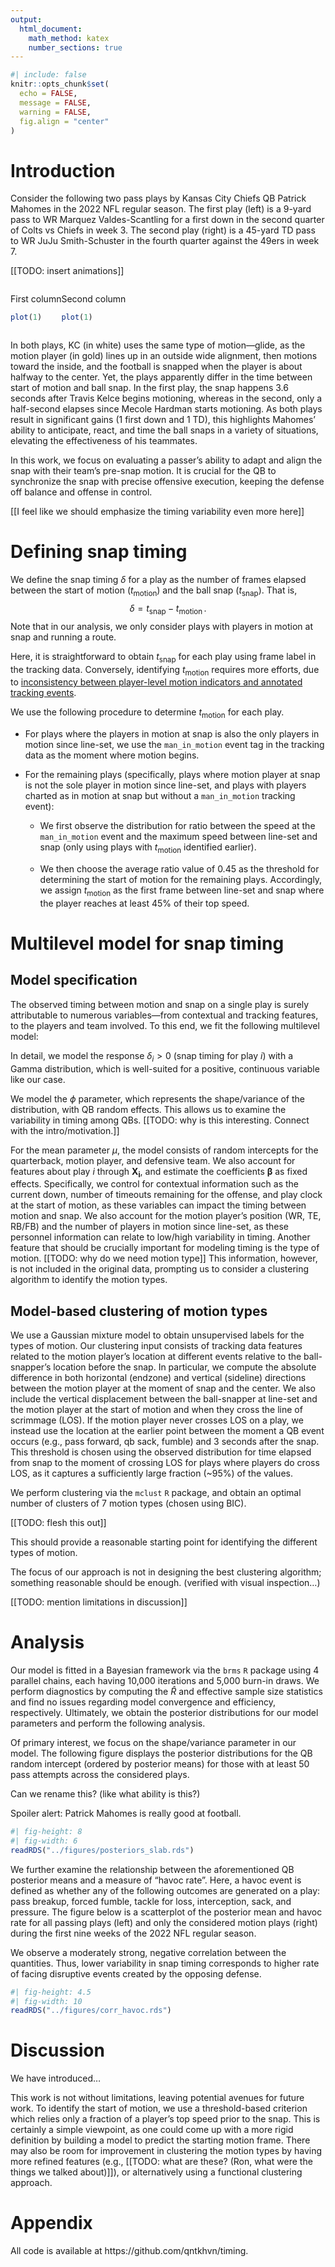 ```yaml
---
output: 
  html_document: 
    math_method: katex
    number_sections: true
---
```


```r
#| include: false
knitr::opts_chunk$set(
  echo = FALSE,
  message = FALSE,
  warning = FALSE,
  fig.align = "center"
)
```

# Introduction

Consider the following two pass plays by Kansas City Chiefs QB Patrick Mahomes in the 2022 NFL regular season.
The first play (left) is a 9-yard pass to WR Marquez Valdes-Scantling for a first down in the second quarter of Colts vs Chiefs in week 3.
The second play (right) is a 45-yard TD pass to WR JuJu Smith-Schuster in the fourth quarter against the 49ers in week 7.

[[TODO: insert animations]]

:::: {style="display: flex;"}

::: {}
First column

```r
plot(1)
```
:::

::: {}
Second column

```r
plot(1)
```
:::

::::

In both plays, KC (in white) uses the same type of motion---glide, as the motion player (in gold) lines up in an outside wide alignment, then motions toward the inside, and the football is snapped when the player is about halfway to the center.
Yet, the plays apparently differ in the time between start of motion and ball snap.
In the first play, the snap happens 3.6 seconds after Travis Kelce begins motioning, whereas in the second, only a half-second elapses since Mecole Hardman starts motioning.
As both plays result in significant gains (1 first down and 1 TD), this highlights Mahomes' ability to anticipate, react, and time the ball snaps in a variety of situations, elevating the effectiveness of his teammates.

In this work, we focus on evaluating a passer's ability to adapt and align the snap with their team's pre-snap motion.
It is crucial for the QB to synchronize the snap with precise offensive execution, keeping the defense off balance and offense in control.

[[I feel like we should emphasize the timing variability even more here]]

<!-- which can help the offense dictate the tempo of a play and exploit defensive vulnerabilities. -->

<!-- Story:  -->

<!-- higher variability = good?, give defense different looks -->

<!-- vs always the same time / low var -> figure out when snaps are gonna be -> not good? (more "predictable") -->

<!-- don't want defense to know when you're snapping -->

<!-- wanna be deceptive? -->

<!-- varying the amount of time between motion and snap -->

<!-- correlate -->

<!-- low var -> higher sack/havoc rate -> more vulnerable -->

<!-- low var: easier to predict when the snap will be -->


# Defining snap timing

We define the snap timing $\delta$ for a play as the number of frames elapsed between the start of motion $(t_{\text{motion}})$ and the ball snap $(t_{\text{snap}})$.
That is,$$\delta = t_{\text{snap}} - t_{\text{motion}}\,.$$ 
Note that in our analysis, we only consider plays with players in motion at snap and running a route.

Here, it is straightforward to obtain $t_{\text{snap}}$ for each play using frame label in the tracking data.
Conversely, identifying $t_{\text{motion}}$ requires more efforts, due to [inconsistency between player-level motion indicators and annotated tracking events](https://www.kaggle.com/competitions/nfl-big-data-bowl-2025/discussion/543709).

We use the following procedure to determine $t_{\text{motion}}$ for each play. 

*   For plays where the players in motion at snap is also the only players in motion since line-set, we use the `man_in_motion` event tag in the tracking data as the moment where motion begins.

*   For the remaining plays (specifically, plays where motion player at snap is not the sole player in motion since line-set, and plays with players charted as in motion at snap but without a `man_in_motion` tracking event):

    *   We first observe the distribution for ratio between the speed at the `man_in_motion` event and the maximum speed between line-set and snap (only using plays with $t_{\text{motion}}$ identified earlier). 

    *   We then choose the average ratio value of 0.45 as the threshold for determining the start of motion for the remaining plays. Accordingly, we assign $t_{\text{motion}}$ as the first frame between line-set and snap where the player reaches at least 45% of their top speed.


# Multilevel model for snap timing

<!-- (based on EDA) -->

## Model specification

The observed timing between motion and snap on a single play is surely attributable to numerous variables---from contextual and tracking features, to the players and team involved.
To this end, we fit the following multilevel model:

\begin{align*}
  \delta_i  &\sim \textsf{Gamma}(\mu_i, \phi_i) \\
  \log \mu_i &=\alpha_{q[i],m[i],d[i]} + \boldsymbol{\beta X_i} \\
  \log \phi_i &=\alpha_{q[i]} \\
  \alpha_q  &\sim \textsf{Normal}(\mu_{\alpha_q}, \sigma^2_{\alpha_q}) && \small{\textrm{for quarterback}} &q &= 1, \dots, Q \\
  \alpha_m  &\sim \textsf{Normal}(\mu_{\alpha_m}, \sigma^2_{\alpha_m}) && \small{\textrm{for motion player}} &m &= 1, \dots, M \\
  \alpha_d  &\sim \textsf{Normal}(\mu_{\alpha_d}, \sigma^2_{\alpha_d}) && \small{\textrm{for defensive team}} &d &= 1, \dots, D \\
\end{align*}

In detail, we model the response $\delta_i > 0$ (snap timing for play $i$) with a Gamma distribution, which is well-suited for a positive, continuous variable like our case.

We model the $\phi$ parameter, which represents the shape/variance of the distribution, with QB random effects.
This allows us to examine the variability in timing among QBs.
[[TODO: why is this interesting. Connect with the intro/motivation.]]

For the mean parameter $\mu$, the model consists of random intercepts for the quarterback, motion player, and defensive team.
We also account for features about play $i$ through $\boldsymbol{X_i}$, and estimate the coefficients $\boldsymbol \beta$ as fixed effects.
Specifically, we control for contextual information such as the current down, number of timeouts remaining for the offense, and play clock at the start of motion, as these variables can impact the timing between motion and snap.
We also account for the motion player's position (WR, TE, RB/FB) and the number of players in motion since line-set, as these personnel information can relate to low/high variability in timing.
Another feature that should be crucially important for modeling timing is the type of motion.
[[TODO: why do we need motion type]]
This information, however, is not included in the original data, prompting us to consider a clustering algorithm to identify the motion types.

## Model-based clustering of motion types

We use a Gaussian mixture model to obtain unsupervised labels for the types of motion.
Our clustering input consists of tracking data features related to the motion player's location at different events relative to the ball-snapper's location before the snap.
In particular, we compute the absolute difference in both horizontal (endzone) and vertical (sideline) directions between the motion player at the moment of snap and the center.
We also include the vertical displacement between the ball-snapper at line-set and the motion player at the start of motion and when they cross the line of scrimmage (LOS).
If the motion player never crosses LOS on a play, we instead use the location at the earlier point between the moment a QB event occurs (e.g., pass forward, qb sack, fumble) and 3 seconds after the snap.
This threshold is chosen using the observed distribution for time elapsed from snap to the moment of crossing LOS for plays where players do cross LOS, as it captures a sufficiently large fraction (~95%) of the values.

We perform clustering via the `mclust` `R` package, and obtain an optimal number of clusters of 7 motion types (chosen using BIC).

[[TODO: flesh this out]]

This should provide a reasonable starting point for identifying the different types of motion.

The focus of our approach is not in designing the best clustering algorithm; something reasonable should be enough. (verified with visual inspection...)

[[TODO: mention limitations in discussion]]

<!-- 
a finite mixture of 7 ellipsoidal multivariate Gaussian distributions with varying volume, shape, and orientation (VVV model)
Once the clusters are identified, we can the label the motion types to add more context to our cluster assignments.
-->

# Analysis

Our model is fitted in a Bayesian framework via the `brms` `R` package using 4 parallel chains, each having 10,000 iterations and 5,000 burn-in draws.
We perform diagnostics by computing the $\widehat R$ and effective sample size statistics and find no issues regarding model convergence and efficiency, respectively.
Ultimately, we obtain the posterior distributions for our model parameters and perform the following analysis.

Of primary interest, we focus on the shape/variance parameter in our model.
The following figure displays the posterior distributions for the QB random intercept (ordered by posterior means) for those with at least 50 pass attempts across the considered plays.

Can we rename this? (like what ability is this?)

Spoiler alert: Patrick Mahomes is really good at football.

```r
#| fig-height: 8
#| fig-width: 6
readRDS("../figures/posteriors_slab.rds")
```



We further examine the relationship between the aforementioned QB posterior means and a measure of "havoc rate". 
Here, a havoc event is defined as whether any of the following outcomes are generated on a play: pass breakup, forced fumble, tackle for loss, interception, sack, and pressure.
The figure below is a scatterplot of the posterior mean and havoc rate for all passing plays (left) and only the considered motion plays (right) during the first nine weeks of the 2022 NFL regular season.

We observe a moderately strong, negative correlation between the quantities.
Thus, lower variability in snap timing corresponds to higher rate of facing disruptive events created by the opposing defense.


```r
#| fig-height: 4.5
#| fig-width: 10
readRDS("../figures/corr_havoc.rds")
```



<!-- passDefensed -->
<!-- forcedFumbleAsDefense -->
<!-- tackleForALoss -->
<!-- hadInterception -->
<!-- sackYardsAsDefense -->
<!-- causedPressure -->


# Discussion

We have introduced...



This work is not without limitations, leaving potential avenues for future work.
To identify the start of motion, we use a threshold-based criterion which relies only a fraction of a player's top speed prior to the snap.
This is certainly a simple viewpoint, as one could come up with a more rigid definition by building a model to predict the starting motion frame.
There may also be room for improvement in clustering the motion types by having more refined features (e.g., [[TODO: what are these? (Ron, what were the things we talked about)]]), or alternatively using a functional clustering approach.

# Appendix

All code is available at https://github.com/qntkhvn/timing.

<!-- STRAVA: <u>S</u>NAP <u>T</u>IMING <u>R</u>EACTION, <u>A</u>DAPTIVITY & <u>VA</u>RIABILITY -->